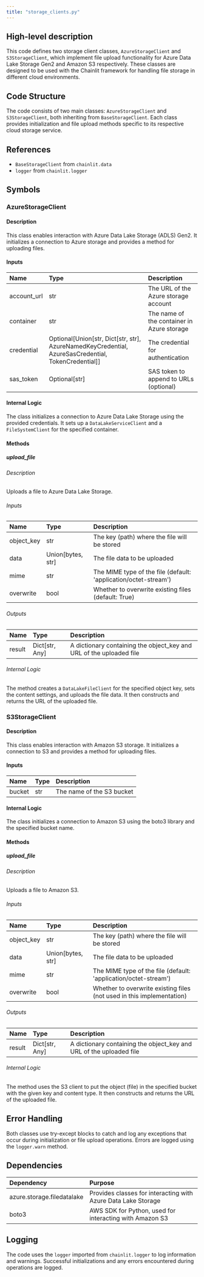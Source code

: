 ```yaml
---
title: "storage_clients.py"
---
```


## High-level description
This code defines two storage client classes, `AzureStorageClient` and `S3StorageClient`, which implement file upload functionality for Azure Data Lake Storage Gen2 and Amazon S3 respectively. These classes are designed to be used with the Chainlit framework for handling file storage in different cloud environments.

## Code Structure
The code consists of two main classes: `AzureStorageClient` and `S3StorageClient`, both inheriting from `BaseStorageClient`. Each class provides initialization and file upload methods specific to its respective cloud storage service.

## References
- `BaseStorageClient` from `chainlit.data`
- `logger` from `chainlit.logger`

## Symbols

### AzureStorageClient
#### Description
This class enables interaction with Azure Data Lake Storage (ADLS) Gen2. It initializes a connection to Azure storage and provides a method for uploading files.

#### Inputs
| Name | Type | Description |
|:-----|:-----|:------------|
| account_url | str | The URL of the Azure storage account |
| container | str | The name of the container in Azure storage |
| credential | Optional[Union[str, Dict[str, str], AzureNamedKeyCredential, AzureSasCredential, TokenCredential]] | The credential for authentication |
| sas_token | Optional[str] | SAS token to append to URLs (optional) |

#### Internal Logic
The class initializes a connection to Azure Data Lake Storage using the provided credentials. It sets up a `DataLakeServiceClient` and a `FileSystemClient` for the specified container.

#### Methods

##### upload_file
###### Description
Uploads a file to Azure Data Lake Storage.

###### Inputs
| Name | Type | Description |
|:-----|:-----|:------------|
| object_key | str | The key (path) where the file will be stored |
| data | Union[bytes, str] | The file data to be uploaded |
| mime | str | The MIME type of the file (default: 'application/octet-stream') |
| overwrite | bool | Whether to overwrite existing files (default: True) |

###### Outputs
| Name | Type | Description |
|:-----|:-----|:------------|
| result | Dict[str, Any] | A dictionary containing the object_key and URL of the uploaded file |

###### Internal Logic
The method creates a `DataLakeFileClient` for the specified object key, sets the content settings, and uploads the file data. It then constructs and returns the URL of the uploaded file.

### S3StorageClient
#### Description
This class enables interaction with Amazon S3 storage. It initializes a connection to S3 and provides a method for uploading files.

#### Inputs
| Name | Type | Description |
|:-----|:-----|:------------|
| bucket | str | The name of the S3 bucket |

#### Internal Logic
The class initializes a connection to Amazon S3 using the boto3 library and the specified bucket name.

#### Methods

##### upload_file
###### Description
Uploads a file to Amazon S3.

###### Inputs
| Name | Type | Description |
|:-----|:-----|:------------|
| object_key | str | The key (path) where the file will be stored |
| data | Union[bytes, str] | The file data to be uploaded |
| mime | str | The MIME type of the file (default: 'application/octet-stream') |
| overwrite | bool | Whether to overwrite existing files (not used in this implementation) |

###### Outputs
| Name | Type | Description |
|:-----|:-----|:------------|
| result | Dict[str, Any] | A dictionary containing the object_key and URL of the uploaded file |

###### Internal Logic
The method uses the S3 client to put the object (file) in the specified bucket with the given key and content type. It then constructs and returns the URL of the uploaded file.

## Error Handling
Both classes use try-except blocks to catch and log any exceptions that occur during initialization or file upload operations. Errors are logged using the `logger.warn` method.

## Dependencies
| Dependency | Purpose |
|:-----------|:--------|
| azure.storage.filedatalake | Provides classes for interacting with Azure Data Lake Storage |
| boto3 | AWS SDK for Python, used for interacting with Amazon S3 |

## Logging
The code uses the `logger` imported from `chainlit.logger` to log information and warnings. Successful initializations and any errors encountered during operations are logged.